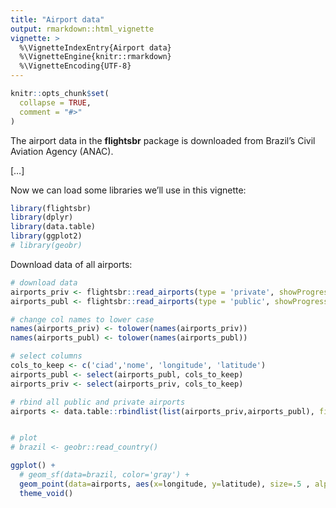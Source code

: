 ```yaml
---
title: "Airport data"
output: rmarkdown::html_vignette
vignette: >
  %\VignetteIndexEntry{Airport data}
  %\VignetteEngine{knitr::rmarkdown}
  %\VignetteEncoding{UTF-8}
---
```


```r
knitr::opts_chunk$set(
  collapse = TRUE,
  comment = "#>"
)
```

The airport data in the **flightsbr** package is downloaded from Brazil’s Civil Aviation Agency (ANAC).

[...]

Now we can load some libraries we'll use in this vignette:

```r
library(flightsbr)
library(dplyr)
library(data.table)
library(ggplot2)
# library(geobr)

```

Download data of all airports:

```r
# download data
airports_priv <- flightsbr::read_airports(type = 'private', showProgress = FALSE)
airports_publ <- flightsbr::read_airports(type = 'public', showProgress = FALSE)

# change col names to lower case
names(airports_priv) <- tolower(names(airports_priv))
names(airports_publ) <- tolower(names(airports_publ))

# select columns
cols_to_keep <- c('ciad','nome', 'longitude', 'latitude')
airports_publ <- select(airports_publ, cols_to_keep)
airports_priv <- select(airports_priv, cols_to_keep)

# rbind all public and private airports
airports <- data.table::rbindlist(list(airports_priv,airports_publ), fill = T)


# plot
# brazil <- geobr::read_country()

ggplot() +
  # geom_sf(data=brazil, color='gray') +
  geom_point(data=airports, aes(x=longitude, y=latitude), size=.5 , alpha=.4) +
  theme_void()
```


